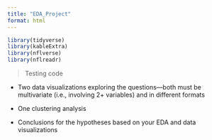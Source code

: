 ```yaml
---
title: "EDA_Project"
format: html
---
```


```r
library(tidyverse)
library(kableExtra)
library(nflverse)
library(nflreadr)
```

> Testing code

- Two data visualizations exploring the questions—both must be multivariate 
(i.e., involving 2+ variables) and in different formats



- One clustering analysis



- Conclusions for the hypotheses based on your EDA and data visualizations


